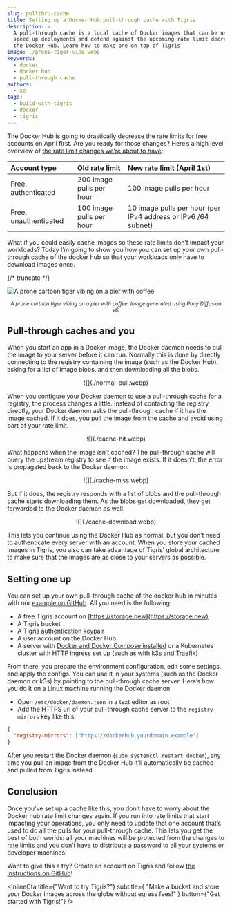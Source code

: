```yaml
---
slug: pullthru-cache
title: Setting up a Docker Hub pull-through cache with Tigris
description: >
  A pull-through cache is a local cache of Docker images that can be used to
  speed up deployments and defend against the upcoming rate limit decreases for
  the Docker Hub. Learn how to make one on top of Tigris!
image: ./prone-tiger-vibe.webp
keywords:
  - docker
  - docker hub
  - pull-through cache
authors:
  - xe
tags:
  - build-with-tigris
  - docker
  - tigris
---
```



The Docker Hub is going to drastically decrease the rate limits for free
accounts on April first. Are you ready for those changes? Here’s a high level
overview of
[the rate limit changes we’re about to have](https://docs.docker.com/docker-hub/usage/):

| Account type          | Old rate limit           | New rate limit (April 1st)                                    |
| :-------------------- | :----------------------- | :------------------------------------------------------------ |
| Free, authenticated   | 200 image pulls per hour | 100 image pulls per hour                                      |
| Free, unauthenticated | 100 image pulls per hour | 10 image pulls per hour (per IPv4 address or IPv6 /64 subnet) |

What if you could easily cache images so these rate limits don’t impact your
workloads? Today I’m going to show you how you can set up your own pull-through
cache of the docker hub so that your workloads only have to download images
once.

{/* truncate */}

![A prone cartoon tiger vibing on a pier with coffee](./prone-tiger-vibe.webp)

<center>
  <small>
    <em>
      A prone cartoon tiger vibing on a pier with coffee. Image generated using
      Pony Diffusion v6.
    </em>
  </small>
</center>

## Pull-through caches and you

When you start an app in a Docker image, the Docker daemon needs to pull the
image to your server before it can run. Normally this is done by directly
connecting to the registry containing the image (such as the Docker Hub), asking
for a list of image blobs, and then downloading all the blobs.

<div
  style={{
    marginLeft: "auto",
    marginRight: "auto",
    marginTop: "0.25rem",
    marginBottom: "0.25rem",
    backgroundColor: "white",
    paddingTop: "0.5rem",
    paddingBottom: "0.5rem",
    borderRadius: "0.5rem",
  }}
>
  <center>![](./normal-pull.webp)</center>
</div>

When you configure your Docker daemon to use a pull-through cache for a
registry, the process changes a little. Instead of contacting the registry
directly, your Docker daemon asks the pull-through cache if it has the image
cached. If it does, you pull the image from the cache and avoid using part of
your rate limit.

<div
  style={{
    marginLeft: "auto",
    marginRight: "auto",
    marginTop: "0.25rem",
    marginBottom: "0.25rem",
    backgroundColor: "white",
    paddingTop: "0.5rem",
    paddingBottom: "0.5rem",
    borderRadius: "0.5rem",
  }}
>
  <center>![](./cache-hit.webp)</center>
</div>

What happens when the image isn’t cached? The pull-through cache will query the
upstream registry to see if the image exists. If it doesn’t, the error is
propagated back to the Docker daemon.

<div
  style={{
    marginLeft: "auto",
    marginRight: "auto",
    marginTop: "0.25rem",
    marginBottom: "0.25rem",
    backgroundColor: "white",
    paddingTop: "0.5rem",
    paddingBottom: "0.5rem",
    borderRadius: "0.5rem",
  }}
>
  <center>![](./cache-miss.webp)</center>
</div>

But if it does, the registry responds with a list of blobs and the pull-through
cache starts downloading them. As the blobs get downloaded, they get forwarded
to the Docker daemon as well.

<div
  style={{
    marginLeft: "auto",
    marginRight: "auto",
    marginTop: "0.25rem",
    marginBottom: "0.25rem",
    backgroundColor: "white",
    paddingTop: "0.5rem",
    paddingBottom: "0.5rem",
    borderRadius: "0.5rem",
  }}
>
  <center>![](./cache-download.webp)</center>
</div>

This lets you continue using the Docker Hub as normal, but you don’t need to
authenticate every server with an account. When you store your cached images in
Tigris, you also can take advantage of Tigris’ global architecture to make sure
that the images are as close to your servers as possible.

## Setting one up

You can set up your own pull-through cache of the docker hub in minutes with our
[example on GitHub](https://github.com/tigrisdata-community/pull-thru-docker-hub).
All you need is the following:

- A free Tigris account on [https://storage.new](https://storage.new)
- A Tigris bucket
- A Tigris [authentication keypair](https://console.tigris.dev/createaccesskey)
- A user account on the Docker Hub
- A server with
  [Docker and Docker Compose installed](https://docs.docker.com/engine/install/ubuntu/)
  or a Kubernetes cluster with HTTP ingress set up (such as with
  [k3s](https://k3s.io) and
  [Traefik](https://docs.k3s.io/networking/networking-services#traefik-ingress-controller))

From there, you prepare the environment configuration, edit some settings, and
apply the configs. You can use it in your systems (such as the Docker daemon or
k3s) by pointing to the pull-through cache server. Here’s how you do it on a
Linux machine running the Docker daemon:

- Open `/etc/docker/daemon.json` in a text editor as root
- Add the HTTPS url of your pull-through cache server to the `registry-mirrors`
  key like this:

```json
{
  "registry-mirrors": ["https://dockerhub.yourdomain.example"]
}
```

After you restart the Docker daemon (`sudo systemctl restart docker`), any time
you pull an image from the Docker Hub it’ll automatically be cached and pulled
from Tigris instead.

## Conclusion

Once you’ve set up a cache like this, you don’t have to worry about the Docker
hub rate limit changes again. If you run into rate limits that start impacting
your operations, you only need to update that one account that’s used to do all
the pulls for your pull-through cache. This lets you get the best of both
worlds: all your machines will be protected from the changes to rate limits and
you don’t have to distribute a password to all your systems or developer
machines.

Want to give this a try? Create an account on Tigris and follow
[the instructions on GitHub](https://github.com/tigrisdata-community/pull-thru-docker-hub)!

<InlineCta
  title={"Want to try Tigris?"}
  subtitle={
    "Make a bucket and store your Docker images across the globe without egress fees!"
  }
  button={"Get started with Tigris!"}
/>
